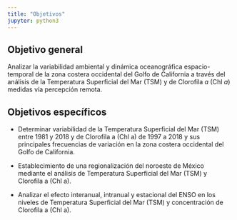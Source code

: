 ```yaml
---
title: "Objetivos"
jupyter: python3
---
```


## Objetivo general

Analizar la variabilidad ambiental y dinámica oceanográfica espacio-temporal de la zona costera occidental del Golfo de California a través del análisis de la Temperatura Superficial del Mar (TSM) y de Clorofila *a* (Chl *a*) medidas vía percepción remota.

## Objetivos específicos

-   Determinar variabilidad de la Temperatura Superficial del Mar (TSM) entre 1981 y 2018
    y de Clorofila a (Chl a) de 1997 a 2018 y sus principales frecuencias de variación en la
    zona costera occidental del Golfo de California.

-   Establecimiento de una regionalización del noroeste de México mediante el análisis de
    Temperatura Superficial del Mar (TSM) y Clorofila a (Chl a).

-   Analizar el efecto interanual, intranual y estacional del ENSO en los niveles de
    Temperatura Superficial del Mar (TSM) y concentración de Clorofila a (Chl a).
